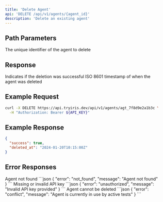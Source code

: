 ```yaml
---
title: 'Delete Agent'
api: 'DELETE /api/v1/agents/{agent_id}'
description: 'Delete an existing agent'
---
```


## Path Parameters

<ParamField path="agent_id" type="string" required>
  The unique identifier of the agent to delete
</ParamField>

## Response

<ResponseField name="success" type="boolean">
  Indicates if the deletion was successful
</ResponseField>

<ResponseField name="deleted_at" type="string">
  ISO 8601 timestamp of when the agent was deleted
</ResponseField>

## Example Request

```bash
curl -X DELETE https://api.tryiris.dev/api/v1/agents/agt_7f8d9e2a1b3c \
  -H "Authorization: Bearer ${API_KEY}"
```

## Example Response

```json
{
  "success": true,
  "deleted_at": "2024-01-20T10:15:00Z"
}
```

## Error Responses

<ResponseField name="404 Not Found" type="object">
  Agent not found
  ```json
  {
    "error": "not_found",
    "message": "Agent not found"
  }
  ```
</ResponseField>

<ResponseField name="401 Unauthorized" type="object">
  Missing or invalid API key
  ```json
  {
    "error": "unauthorized",
    "message": "Invalid API key provided"
  }
  ```
</ResponseField>

<ResponseField name="409 Conflict" type="object">
  Agent cannot be deleted
  ```json
  {
    "error": "conflict",
    "message": "Agent is currently in use by active tests"
  }
  ```
</ResponseField> 